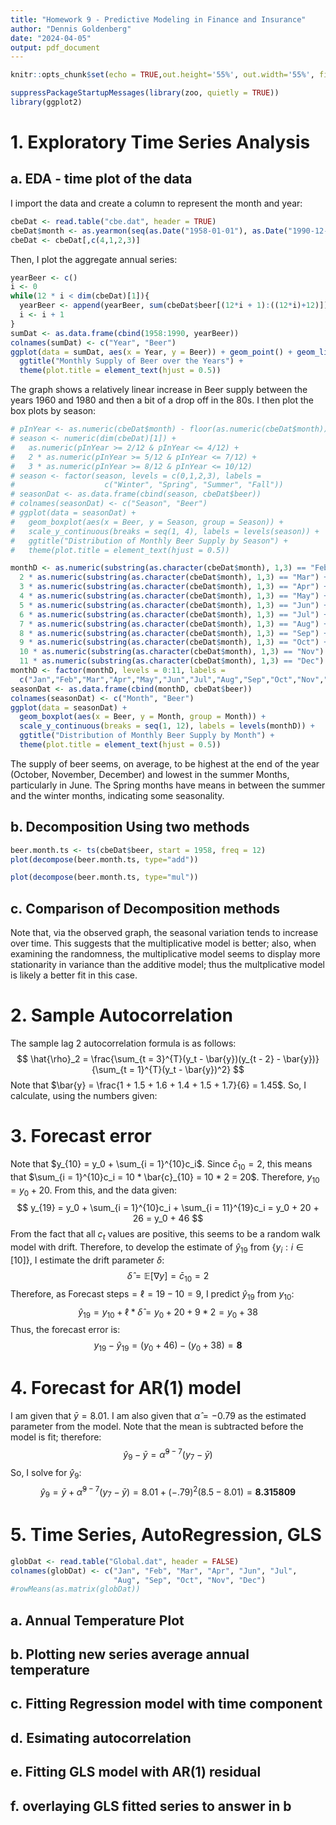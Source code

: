 ```yaml
---
title: "Homework 9 - Predictive Modeling in Finance and Insurance"
author: "Dennis Goldenberg"
date: "2024-04-05"
output: pdf_document
---
```


```r
knitr::opts_chunk$set(echo = TRUE,out.height='55%', out.width='55%', fig.align='center')
```

```r
suppressPackageStartupMessages(library(zoo, quietly = TRUE))
library(ggplot2)
```



# 1. Exploratory Time Series Analysis

## a. EDA - time plot of the data
I import the data and create a column to represent the month and year:
```r
cbeDat <- read.table("cbe.dat", header = TRUE)
cbeDat$month <- as.yearmon(seq(as.Date("1958-01-01"), as.Date("1990-12-01"), by = "months"))
cbeDat <- cbeDat[,c(4,1,2,3)]
```

Then, I plot the aggregate annual series:
```r
yearBeer <- c()
i <- 0
while(12 * i < dim(cbeDat)[1]){
  yearBeer <- append(yearBeer, sum(cbeDat$beer[(12*i + 1):((12*i)+12)]))
  i <- i + 1
}
sumDat <- as.data.frame(cbind(1958:1990, yearBeer))
colnames(sumDat) <- c("Year", "Beer")
ggplot(data = sumDat, aes(x = Year, y = Beer)) + geom_point() + geom_line() + 
  ggtitle("Monthly Supply of Beer over the Years") + 
  theme(plot.title = element_text(hjust = 0.5))
```
The graph shows a relatively linear increase in Beer supply between the years 1960 and 1980 and then a bit of a drop off in the 80s. I then plot the box plots by season:

```r
# pInYear <- as.numeric(cbeDat$month) - floor(as.numeric(cbeDat$month))
# season <- numeric(dim(cbeDat)[1]) + 
#   as.numeric(pInYear >= 2/12 & pInYear <= 4/12) + 
#   2 * as.numeric(pInYear >= 5/12 & pInYear <= 7/12) + 
#   3 * as.numeric(pInYear >= 8/12 & pInYear <= 10/12)
# season <- factor(season, levels = c(0,1,2,3), labels = 
#                    c("Winter", "Spring", "Summer", "Fall"))
# seasonDat <- as.data.frame(cbind(season, cbeDat$beer))
# colnames(seasonDat) <- c("Season", "Beer")
# ggplot(data = seasonDat) + 
#   geom_boxplot(aes(x = Beer, y = Season, group = Season)) + 
#   scale_y_continuous(breaks = seq(1, 4), labels = levels(season)) + 
#   ggtitle("Distribution of Monthly Beer Supply by Season") +
#   theme(plot.title = element_text(hjust = 0.5))
```

```r
monthD <- as.numeric(substring(as.character(cbeDat$month), 1,3) == "Feb") +
  2 * as.numeric(substring(as.character(cbeDat$month), 1,3) == "Mar") +
  3 * as.numeric(substring(as.character(cbeDat$month), 1,3) == "Apr") + 
  4 * as.numeric(substring(as.character(cbeDat$month), 1,3) == "May") + 
  5 * as.numeric(substring(as.character(cbeDat$month), 1,3) == "Jun") + 
  6 * as.numeric(substring(as.character(cbeDat$month), 1,3) == "Jul") + 
  7 * as.numeric(substring(as.character(cbeDat$month), 1,3) == "Aug") + 
  8 * as.numeric(substring(as.character(cbeDat$month), 1,3) == "Sep") + 
  9 * as.numeric(substring(as.character(cbeDat$month), 1,3) == "Oct") + 
  10 * as.numeric(substring(as.character(cbeDat$month), 1,3) == "Nov") + 
  11 * as.numeric(substring(as.character(cbeDat$month), 1,3) == "Dec")
monthD <- factor(monthD, levels = 0:11, labels = 
  c("Jan","Feb","Mar","Apr","May","Jun","Jul","Aug","Sep","Oct","Nov","Dec"))
seasonDat <- as.data.frame(cbind(monthD, cbeDat$beer))
colnames(seasonDat) <- c("Month", "Beer")
ggplot(data = seasonDat) +
  geom_boxplot(aes(x = Beer, y = Month, group = Month)) +
  scale_y_continuous(breaks = seq(1, 12), labels = levels(monthD)) +
  ggtitle("Distribution of Monthly Beer Supply by Month") +
  theme(plot.title = element_text(hjust = 0.5))
```
The supply of beer seems, on average, to be highest at the end of the year (October, November, December) and lowest in the summer Months, particularly in June. The Spring months have means in between the summer and the winter months, indicating some seasonality.

## b. Decomposition Using two methods
```r
beer.month.ts <- ts(cbeDat$beer, start = 1958, freq = 12)
plot(decompose(beer.month.ts, type="add"))
```

```r
plot(decompose(beer.month.ts, type="mul"))
```


## c. Comparison of Decomposition methods
Note that, via the observed graph, the seasonal variation tends to increase over time. This suggests that the multiplicative model is better; also, when examining the randomness, the multiplicative model seems to display more stationarity in variance than the additive model; thus the multplicative model is likely a better fit in this case. 

\newpage


# 2. Sample Autocorrelation
The sample lag 2 autocorrelation formula is as follows:
$$
\hat{\rho}_2 = \frac{\sum_{t = 3}^{T}(y_t - \bar{y})(y_{t - 2} - \bar{y})}{\sum_{t = 1}^{T}(y_t - \bar{y})^2}
$$
Note that $\bar{y} = \frac{1 + 1.5 + 1.6 + 1.4 + 1.5 + 1.7}{6} = 1.45$. So, I calculate, using the numbers given:
\begin{align*}
\hat{\rho}_2 &= \frac{(1.6 - 1.45)(1 - 1.45) + (1.4 - 1.45)(1.5 - 1.45) + (1.5 - 1.45)(1.6 - 1.45) + (1.7- 1.45)(1.4 - 1.45)}{(1 - 1.45)^2 + (1.5 - 1.45)^2 + (1.6 - 1.45)^2 + (1.5 - 1.45)^2 + (1.7 - 1.45)^2}\\
&= \frac{-.075}{0.2925} = \mathbf{-0.2564}
\end{align*}

\newpage

# 3. Forecast error
Note that $y_{10} = y_0 + \sum_{i = 1}^{10}c_i$. Since $\bar{c}_{10} = 2$, this means that $\sum_{i = 1}^{10}c_i = 10 * \bar{c}_{10} = 10 * 2 = 20$. Therefore, $y_{10} = y_0 + 20$. From this, and the data given:
$$
y_{19} = y_0 + \sum_{i = 1}^{10}c_i + \sum_{i = 11}^{19}c_i = y_0 + 20 + 26 = y_0 + 46
$$
From the fact that all $c_t$ values are positive, this seems to be a random walk model with drift. Therefore, to develop the estimate of $\hat{y}_{19}$ from $\{y_i: i \in [10]\}$, I estimate the drift parameter $\delta$:
$$
\hat{\delta} = \mathbb{E}\left[\nabla y\right] = \bar{c}_{10} = 2
$$
Therefore, as $\text{Forecast steps} = \ell = 19 - 10 = 9$, I predict $\hat{y}_{19}$ from $y_10$:
$$
\hat{y}_{19} = y_{10} + \ell * \hat{\delta} = y_0 + 20 + 9 * 2 = y_0 + 38 
$$
Thus, the forecast error is:
$$
y_{19} - \hat{y}_{19} = \left(y_0 + 46\right) - \left(y_0 + 38\right) = \mathbf{8} 
$$
\newpage

# 4. Forecast for AR(1) model
I am given that $\bar{y} = 8.01$. I am also given that $\hat{\alpha} = -0.79$ as the estimated parameter from the model. Note that the mean is subtracted before the model is fit; therefore:
$$
\hat{y}_{9} - \bar{y} = \hat{\alpha}^{9 - 7}\left(y_{7} - \bar{y}\right)
$$
So, I solve for $\hat{y}_9$:
$$
\hat{y}_9 = \bar{y} + \hat{\alpha}^{9 - 7}(y_7 - \bar{y}) = 8.01 + (-.79)^2(8.5 - 8.01) = \mathbf{8.315809}
$$

\newpage

# 5. Time Series, AutoRegression, GLS
```r
globDat <- read.table("Global.dat", header = FALSE)
colnames(globDat) <- c("Jan", "Feb", "Mar", "Apr", "Jun", "Jul",
                       "Aug", "Sep", "Oct", "Nov", "Dec")
#rowMeans(as.matrix(globDat))
```
## a. Annual Temperature Plot

## b. Plotting new series average annual temperature

## c. Fitting Regression model with time component

## d. Esimating autocorrelation

## e. Fitting GLS model with AR(1) residual

## f.  overlaying GLS fitted series to answer in b